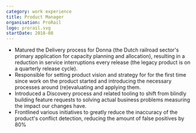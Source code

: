 ```yaml
---
category: work experience
title: Product Manager
organisation: ProRail
logo: prorail.svg
startDate: 2018-08
---
```


-   Matured the Delivery process for Donna (the Dutch railroad sector's primary application for capacity planning and allocation), resulting in a reduction in service interruptions every release (the legacy product is on a quarterly release cycle).
-   Responsible for setting product vision and strategy for for the first time since work on the product started and introducing the necessary processes around (re)evaluating and applying them.
-   Introduced a Discovery process and related tooling to shift from blindly building feature requests to solving actual business problems measuring the impact our changes have.
-   Frontlined various initiatives to greatly reduce the inaccuracy of the product's conflict detection, reducing the amount of false positives by 80%
